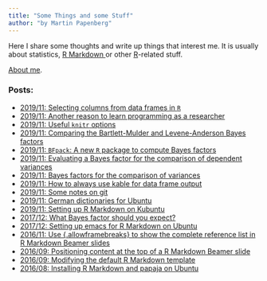 ```yaml
---
title: "Some Things and some Stuff"
author: "by Martin Papenberg"
---
```


Here I share some thoughts and write up things that interest me. It is 
usually about statistics, <a href="http://rmarkdown.rstudio.com/" 
target="_blank"> R Markdown </a>or other <a 
href="https://www.r-project.org/" target="_blank">R</a>-related stuff. 

[About me](../about/index.html).

### Posts:

- <a href="19-columns.html">2019/11: Selecting columns from data frames in `R`
- <a href="17_why-program.html">2019/11: Another reason to learn programming as a researcher
- <a href="16_knitr-options.html">2019/11: Useful `knitr` options
- <a href="15_SimBFpack.html">2019/11: Comparing the Bartlett-Mulder and Levene-Anderson Bayes factors
- <a href="14_BFpack.html">2019/11: `BFpack`: A new `R` package to compute Bayes factors
- <a href="13_varBF_Simulation.html">2019/11: Evaluating a Bayes factor for the comparison of dependent variances
- <a href="12_BF_Dependent_SD.html">2019/11: Bayes factors for the comparison of variances
- <a href="10_AlwaysKable.html">2019/11: How to always use kable for data frame output
- <a href="09_GitNotes.html">2019/11: Some notes on git
- <a href="08_SpellChecking.html">2019/11: German dictionaries for Ubuntu
- <a href="07_SettingUpKate.html">2019/11: Setting up R Markdown on Kubuntu
- <a href="06_BFSize.html">2017/12: What Bayes factor should you expect?
- <a href="05_setUpRMDemacs.html">2017/12: Setting up emacs for R Markdown on Ubuntu</a>
- <a href="04_framebreaks.html">2016/11: Use {.allowframebreaks} to show the complete reference list in R Markdown Beamer slides</a>
- <a href="03_positionbeamer.html">2016/09: Positioning content at the top of a R Markdown Beamer slide</a>
- <a href="02_modifytemplate.html">2016/09: Modifying the default R Markdown template</a>
- <a href="01_usingrmarkdown.html">2016/08: Installing R Markdown and papaja on Ubuntu</a>
